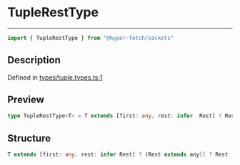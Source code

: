 

# TupleRestType

<div class="api-docs__separator" data-reactroot="">

---

</div><div class="api-docs__import" data-reactroot="">

```ts
import { TupleRestType } from "@hyper-fetch/sockets"
```

</div><div class="api-docs__section">

## Description

</div><div class="api-docs__description"><span class="api-docs__do-not-parse">



</span></div><p class="api-docs__definition">

Defined in [types/tuple.types.ts:1](https://github.com/BetterTyped/hyper-fetch/blob/c3e2c45/packages/sockets/src/types/tuple.types.ts#L1)

</p><div class="api-docs__section">

## Preview

</div><div class="api-docs__preview type single">

```ts
type TupleRestType<T> = T extends [first: any, rest: infer  Rest] ? Rest extends any[] ? Rest : [] : [];
```

</div><div class="api-docs__section">

## Structure

</div><div class="api-docs__returns">

```ts
T extends [first: any, rest: infer Rest] ? (Rest extends any[] ? Rest : [undefined]) : [undefined]
```

</div>